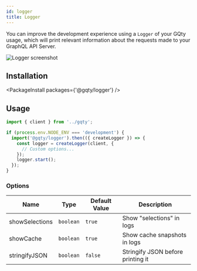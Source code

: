 ```yaml
---
id: logger
title: Logger
---
```


You can improve the development experience using a `Logger` of your GQty usage, which will print relevant information about the requests made to your GraphQL API Server.

![Logger screenshot](/img/logger.png)

## Installation

<PackageInstall packages={'@gqty/logger'} />

## Usage

```ts
import { client } from '../gqty';

if (process.env.NODE_ENV === 'development') {
  import('@gqty/logger').then(({ createLogger }) => {
    const logger = createLogger(client, {
      // Custom options...
    });
    logger.start();
  });
}
```

### Options

| Name           | Type      | Default Value | Description                       |
| -------------- | --------- | ------------- | --------------------------------- |
| showSelections | `boolean` | `true`        | Show "selections" in logs         |
| showCache      | `boolean` | `true`        | Show cache snapshots in logs      |
| stringifyJSON  | `boolean` | `false`       | Stringify JSON before printing it |

